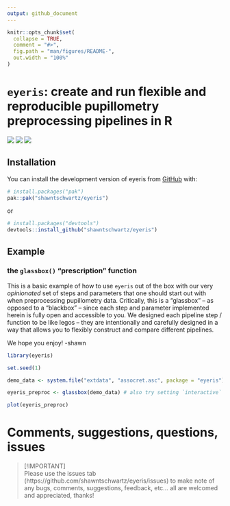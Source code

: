 ```yaml
---
output: github_document
---
```


<!-- README.md is generated from README.Rmd. Please edit that file -->

```r
knitr::opts_chunk$set(
  collapse = TRUE,
  comment = "#>",
  fig.path = "man/figures/README-",
  out.width = "100%"
)
```

# `eyeris`: create and run flexible and reproducible pupillometry preprocessing pipelines in R

<!-- badges: start -->
<a href="LICENSE.md" alt="MIT License"><img src="https://badgen.net/static/license/MIT/blue?icon=github" /></a>
<a href="https://github.com/shawntschwartz/eyeris/actions/workflows/build.yml/badge.svg" alt="R Package Build Status"><img src="https://github.com/shawntschwartz/eyeris/actions/workflows/build.yml/badge.svg" /></a>
<a href="https://github.com/shawntschwartz/eyeris/actions/workflows/linter.yml/badge.svg" alt="R Package Linter Status"><img src="https://github.com/shawntschwartz/eyeris/actions/workflows/linter.yml/badge.svg" /></a>
<!-- badges: end -->

<!-- The goal of eyeris is to ... -->

## Installation

You can install the development version of eyeris from [GitHub](https://github.com/) with:

``` r
# install.packages("pak")
pak::pak("shawntschwartz/eyeris")
```

or

``` r
# install.packages("devtools")
devtools::install_github("shawntschwartz/eyeris")
```

## Example

### the `glassbox()` "prescription" function

This is a basic example of how to use `eyeris` out of the box with our very
*opinionated* set of steps and parameters that one should start out with when
preprocessing pupillometry data. Critically, this is a "glassbox" -- as opposed
to a "blackbox" -- since each step and parameter implemented herein is fully
open and accessible to you. We designed each pipeline step / function to be like
legos -- they are intentionally and carefully designed in a way that allows you
to flexibly construct and compare different pipelines.

We hope you enjoy! -shawn

```r
library(eyeris)

set.seed(1)

demo_data <- system.file("extdata", "assocret.asc", package = "eyeris")

eyeris_preproc <- glassbox(demo_data) # also try setting `interactive` to TRUE
```

```r
plot(eyeris_preproc)
```

# Comments, suggestions, questions, issues

> [!IMPORTANT]  
> Please use the issues tab (https://github.com/shawntschwartz/eyeris/issues) to make note of any bugs, comments, suggestions, feedback, etc... all are welcomed and appreciated, thanks!
